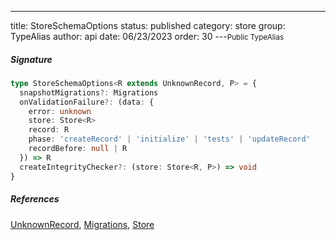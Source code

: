 ---
title: StoreSchemaOptions
status: published
category: store
group: TypeAlias
author: api
date: 06/23/2023
order: 30
---<Small>Public TypeAlias</Small>




##### Signature


```ts
type StoreSchemaOptions<R extends UnknownRecord, P> = {
  snapshotMigrations?: Migrations
  onValidationFailure?: (data: {
    error: unknown
    store: Store<R>
    record: R
    phase: 'createRecord' | 'initialize' | 'tests' | 'updateRecord'
    recordBefore: null | R
  }) => R
  createIntegrityChecker?: (store: Store<R, P>) => void
}
```

##### References

[UnknownRecord](/gen/store/UnknownRecord-type), [Migrations](/gen/store/Migrations-interface), [Store](/gen/store/Store-class)

